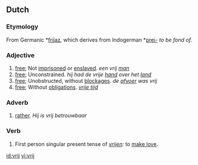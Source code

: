 ==Dutch==

===Etymology===
From Germanic *[[frijaz]], which derives from Indogerman *[[prei-]] ''to be fond of''.

===Adjective===
# [[free]]; Not [[imprisoned]] or [[enslaved]]. ''een vrij [[man]]''
# [[free]]; Unconstrained. ''hij had de vrije [[hand]] over het [[land]]''
# [[free]]; Unobstructed, without [[blockage|blockages]]. ''de [[afvoer]] was vrij''
# [[free]]; Without [[obligation]]s. ''[[vrije tijd]]''

===Adverb===
# [[rather]]. ''Hij is vrij betrouwbaar''

===Verb===
# First person singular present tense of ''[[vrijen]]:'' to [[make love]].

[[id:vrij]]
[[vi:vrij]]